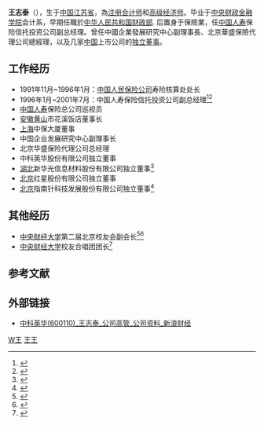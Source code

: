 '''王志泰'''（{{bd|1941年|12月3日|catIdx=王王}}），生于[[中国|中国]][[江苏省|江苏省]]，為[[注册会计师|注册会计师]]和[[高级经济师|高级经济师]]。毕业于[[中央财政金融学院|中央财政金融学院]]会计系，早期任職於[[中华人民共和国财政部|中华人民共和国财政部]]. 后置身于保險業，任[[中国人寿|中国人寿]]保险信托投资公司副总经理。曾任中國企業發展研究中心副理事長、北京華盛保險代理公司總經理，以及几家[[中国|中国]]上市公司的[[独立董事|独立董事]]。

== 工作经历 ==
*1991年11月~1996年1月：[[中国人民保险公司|中国人民保险公司]]寿险核算处处长
*1996年1月~2001年7月：中国人寿保险信托投资公司副总经理<ref>{{cite web | publisher=新浪股票 | title=中科英华 公司高管介紹 | url=http://finance.sina.com.cn/stock/company/sh/600110/17/17_45.shtml | accessdate= | accessyear= | archive-date=2014-03-12 | archive-url=https://web.archive.org/web/20140312224909/http://finance.sina.com.cn/stock/company/sh/600110/17/17_45.shtml | dead-url=no }}</ref><ref>{{cite web| publisher=中国金融学会年鉴| title=中国人民保险(集团)公司| url=http://www.ripbc.com.cn/yjxxw/jinrongnianjian/page/1997/9709638a.htm| accessdate=1997| deadurl=yes| archiveurl=https://web.archive.org/web/20040703062734/http://www.ripbc.com.cn/yjxxw/jinrongnianjian/PAGE/1997/9709638a.htm| archivedate=2004-07-03}}</ref>
*[[中国人寿|中国人寿]]保险总公司巡视员
*[[安徽|安徽]][[黄山|黄山]]市花溪饭店董事长
*[[上海|上海]]中保大厦董事
*中国企业发展研究中心副理事长
*北京华盛保险代理公司总经理
*中科英华股份有限公司独立董事
*[[湖北|湖北]]新华光信息材料股份有限公司独立董事<ref>{{cite web | publisher=上海证券报网络版 | title=新华光召开2005年第一次临时股东大会的通知 | url=http://finance.sina.com.cn/roll/20050105/07551270944.shtml | accessdate= | accessyear= | archive-date=2005-04-05 | archive-url=https://web.archive.org/web/20050405211203/http://finance.sina.com.cn/roll/20050105/07551270944.shtml | dead-url=no }}</ref>
*[[北京|北京]]红星股份有限公司独立董事
*[[北京|北京]]指南针科技发展股份有限公司独立董事<ref>{{cite web| publisher=国联证券| title=指南针(430011)关于拟聘任独立董事提名人及候选人的声明| url=http://www.glsc.com.cn/news/2008/1/30/1201655798731.shtml| accessdate=| accessyear=}}{{dead link|date=2018年3月 |bot=InternetArchiveBot |fix-attempted=yes }}</ref>

== 其他经历 ==
*[[中央财经大学|中央财经大学]]第二届北京校友会副会长<ref>{{cite web| publisher=中央財經大學校友總會| title=中央财经大学北京校友会换届暨各专业分会成立大会成功召开| url=http://alumni.cufe.edu.cn/bencandy.php?fid=3&id=85| accessdate=| accessyear=| deadurl=yes| archiveurl=https://web.archive.org/web/20070928110815/http://alumni.cufe.edu.cn/bencandy.php?fid=3&id=85| archivedate=2007-09-28}}</ref><ref>{{cite web| publisher=北京校友分会 - 中央财经大学校友总会| title=中央财经大学北京校友会第三届理事会会长、副会长、秘书长、副秘书长名单| url=http://alumni.cufe.edu.cn/list.php?fid=12| accessdate=2007}}{{dead link|date=2018年3月 |bot=InternetArchiveBot |fix-attempted=yes }}</ref>
*[[中央财经大学|中央财经大学]]校友合唱团团长<ref>{{cite web| publisher=中央财经大学网络中心| title=中央财经大学校友合唱团团长组成员| url=http://alumni.cufe.edu.cn/news/index.php?option=content&task=view&id=134| accessdate=2004}}{{dead link|date=2018年3月 |bot=InternetArchiveBot |fix-attempted=yes }}</ref>

==参考文献==
{{Reflist}}
==外部链接==
*[http://finance.sina.com.cn/stock/company/sh/600110/17/17_45.shtml 中科英华(600110)_王志泰_公司高管_公司资料_新浪财经] {{Wayback|url=http://finance.sina.com.cn/stock/company/sh/600110/17/17_45.shtml |date=20140312224909 }}

[[Category:江苏人|W王]]
[[Category:王姓|王王]]